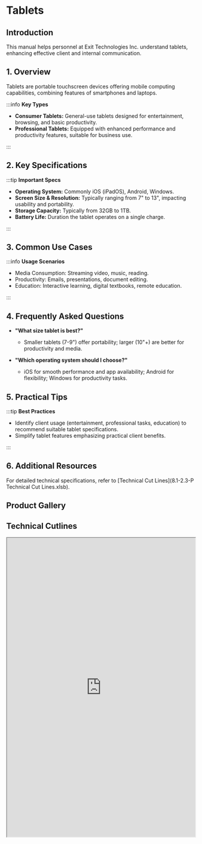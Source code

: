 
<ProductTrainingNavBar />

# Tablets 

## Introduction
This manual helps personnel at Exit Technologies Inc. understand tablets, enhancing effective client and internal communication.

## 1. Overview
Tablets are portable touchscreen devices offering mobile computing capabilities, combining features of smartphones and laptops.

:::info **Key Types**

- **Consumer Tablets:** General-use tablets designed for entertainment, browsing, and basic productivity.
- **Professional Tablets:** Equipped with enhanced performance and productivity features, suitable for business use.

:::

## 2. Key Specifications

:::tip **Important Specs**

- **Operating System:** Commonly iOS (iPadOS), Android, Windows.
- **Screen Size & Resolution:** Typically ranging from 7" to 13", impacting usability and portability.
- **Storage Capacity:** Typically from 32GB to 1TB.
- **Battery Life:** Duration the tablet operates on a single charge.

:::

## 3. Common Use Cases

:::info **Usage Scenarios**

- Media Consumption: Streaming video, music, reading.
- Productivity: Emails, presentations, document editing.
- Education: Interactive learning, digital textbooks, remote education.

:::

## 4. Frequently Asked Questions
- **"What size tablet is best?"**
  - Smaller tablets (7-9") offer portability; larger (10"+) are better for productivity and media.

- **"Which operating system should I choose?"**
  - iOS for smooth performance and app availability; Android for flexibility; Windows for productivity tasks.

## 5. Practical Tips

:::tip **Best Practices**

- Identify client usage (entertainment, professional tasks, education) to recommend suitable tablet specifications.
- Simplify tablet features emphasizing practical client benefits.

:::

## 6. Additional Resources
For detailed technical specifications, refer to [Technical Cut Lines](8.1-2.3-P Technical Cut Lines.xlsb).

## Product Gallery

<ProductCarousel 
  images={tablets_images}
  title="Tablets Gallery"
/>

## Technical Cutlines

<iframe
  src="https://docs.google.com/spreadsheets/d/e/2PACX-1vRKEG_k78qv7qXWAQu3WnnRl7jO-3KWSH1t6PemKWB_UHERHi2SUIlhPcaqQQJhiw/pubhtml?widget=true&headers=false&gid=1486304785&single=true"
  width="100%"
  height="800"
  style={{ border: 'none', borderRadius: '8px' }}
  title="Technical Cutlines"
  allowFullScreen
></iframe>

